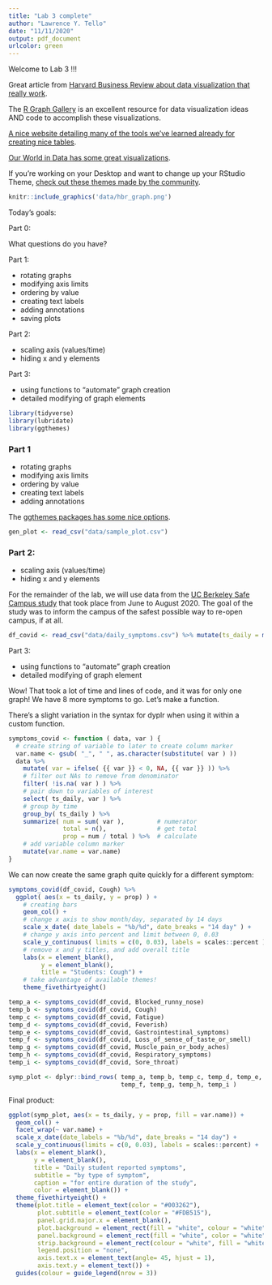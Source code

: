 ```yaml
---
title: "Lab 3 complete"
author: "Lawrence Y. Tello"
date: "11/11/2020"
output: pdf_document
urlcolor: green
---
```


Welcome to Lab 3 !!!

Great article from [Harvard Business Review about data visualization that really work](https://hbr.org/2016/06/visualizations-that-really-work).

The [R Graph Gallery](https://www.r-graph-gallery.com/index.html) is an excellent resource for data visualization ideas AND code to accomplish these visualizations.

[A nice website detailing many of the tools we've learned already for creating nice tables](https://rfortherestofus.com/2019/11/how-to-make-beautiful-tables-in-r/).

[Our World in Data has some great visualizations](https://ourworldindata.org/).

If you're working on your Desktop and want to change up your RStudio Theme, [check out these themes made by the community](https://tmtheme-editor.herokuapp.com/#!/editor/theme/Monokai).

```r
knitr::include_graphics('data/hbr_graph.png')
```

\newpage

Today's goals:

Part 0: 

What questions do you have? 

Part 1:

* rotating graphs
* modifying axis limits
* ordering by value 
* creating text labels 
* adding annotations
* saving plots

Part 2:

* scaling axis (values/time)
* hiding x and y elements

Part 3:

* using functions to "automate" graph creation
* detailed modifying of graph elements

\newpage 

```r
library(tidyverse)
library(lubridate)
library(ggthemes)
```

### Part 1

* rotating graphs
* modifying axis limits
* ordering by value 
* creating text labels 
* adding annotations

The [ggthemes packages has some nice options](https://yutannihilation.github.io/allYourFigureAreBelongToUs/ggthemes/).

```r
gen_plot <- read_csv("data/sample_plot.csv")


```

\newpage

### Part 2:

* scaling axis (values/time)
* hiding x and y elements

For the remainder of the lab, we will use data from the [UC Berkeley Safe Campus study](https://publichealth.berkeley.edu/covid-19/safe-campus-initiative/charts-and-graphs/) that took place from June to August 2020. The goal of the study was to inform the campus of the safest possible way to re-open campus, if at all. 

```r
df_covid <- read_csv("data/daily_symptoms.csv") %>% mutate(ts_daily = mdy(ts_daily))


```

\newpage

Part 3:

* using functions to "automate" graph creation
* detailed modifying of graph element

Wow! That took a lot of time and lines of code, and it was for only one graph! We have 8 more symptoms to go. Let's make a function.

There's a slight variation in the syntax for dyplr when using it within a custom function.

```r
symptoms_covid <- function ( data, var ) {
  # create string of variable to later to create column marker
  var.name <- gsub( "_", " ", as.character(substitute( var ) ))
  data %>%
    mutate( var = ifelse( {{ var }} < 0, NA, {{ var }} )) %>%
    # filter out NAs to remove from denominator
    filter( !is.na( var ) ) %>%
    # pair down to variables of interest
    select( ts_daily, var ) %>%
    # group by time
    group_by( ts_daily ) %>%
    summarize( num = sum( var ),         # numerator
               total = n(),              # get total
               prop = num / total ) %>%  # calculate
    # add variable column marker
    mutate(var.name = var.name)
}
```

We can now create the same graph quite quickly for a different symptom:

```r
symptoms_covid(df_covid, Cough) %>%
  ggplot( aes(x = ts_daily, y = prop) ) +
    # creating bars
    geom_col() +
    # change x axis to show month/day, separated by 14 days
    scale_x_date( date_labels = "%b/%d", date_breaks = "14 day" ) +
    # change y axis into percent and limit between 0, 0.03
    scale_y_continuous( limits = c(0, 0.03), labels = scales::percent ) +
    # remove x and y titles, and add overall title
    labs(x = element_blank(),
         y = element_blank(),
         title = "Students: Cough") +
    # take advantage of available themes!
    theme_fivethirtyeight()

```

\newpage

```r
temp_a <- symptoms_covid(df_covid, Blocked_runny_nose)
temp_b <- symptoms_covid(df_covid, Cough)
temp_c <- symptoms_covid(df_covid, Fatigue)
temp_d <- symptoms_covid(df_covid, Feverish)
temp_e <- symptoms_covid(df_covid, Gastrointestinal_symptoms)
temp_f <- symptoms_covid(df_covid, Loss_of_sense_of_taste_or_smell)
temp_g <- symptoms_covid(df_covid, Muscle_pain_or_body_aches)
temp_h <- symptoms_covid(df_covid, Respiratory_symptoms)
temp_i <- symptoms_covid(df_covid, Sore_throat)

symp_plot <- dplyr::bind_rows( temp_a, temp_b, temp_c, temp_d, temp_e,
                               temp_f, temp_g, temp_h, temp_i )
```

\newpage

Final product:

```r
ggplot(symp_plot, aes(x = ts_daily, y = prop, fill = var.name)) +
  geom_col() +
  facet_wrap(~ var.name) +
  scale_x_date(date_labels = "%b/%d", date_breaks = "14 day") +
  scale_y_continuous(limits = c(0, 0.03), labels = scales::percent) +
  labs(x = element_blank(), 
       y = element_blank(), 
       title = "Daily student reported symptoms",
       subtitle = "by type of symptom",
       caption = "for entire duration of the study",
       color = element_blank()) +
  theme_fivethirtyeight() +
  theme(plot.title = element_text(color = "#003262"),
        plot.subtitle = element_text(color = "#FDB515"),
        panel.grid.major.x = element_blank(),
        plot.background = element_rect(fill = "white", colour = "white"),
        panel.background = element_rect(fill = "white", color = "white"),
        strip.background = element_rect(colour = "white", fill = "white"),
        legend.position = "none",
        axis.text.x = element_text(angle= 45, hjust = 1),
        axis.text.y = element_text()) +
  guides(colour = guide_legend(nrow = 3)) 
```


